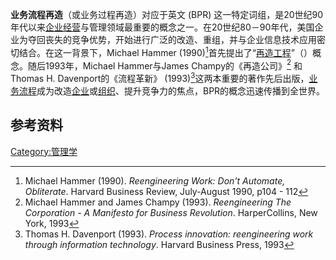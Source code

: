 {{merge from|企业流程再造|discuss=Talk:业务流程再造#请求与企业流程再造合并|time=2019-03-06T07:09:37+00:00}}
'''业务流程再造'''（或业务过程再造）对应于英文{{lang|en|Business Process Reengineering}} (BPR) 这一特定词组，是20世纪90年代以来[[企业经营|企业经营]]与管理领域最重要的概念之一。在20世纪80－90年代，美国企业为夺回丧失的竞争优势，开始进行广泛的改造、重组，并与企业信息技术应用密切结合。在这一背景下，Michael Hammer (1990)<ref>Michael Hammer (1990). ''Reengineering Work: Don't Automate, Obliterate''. Harvard Business Review, July-August 1990, p104 - 112</ref>首先提出了“[[再造工程|再造工程]]”（{{link-en|Reengineering|Reengineering}}）概念。随后1993年，Michael Hammer与James Champy的《再造公司》<ref>Michael Hammer and James Champy (1993). ''Reengineering The Corporation - A Manifesto for Business Revolution''. HarperCollins, New York, 1993</ref>
和Thomas H. Davenport的《流程革新》 (1993)<ref>Thomas H. Davenport (1993). ''Process innovation: reengineering work through information technology''. Harvard Business Press, 1993</ref>这两本重要的著作先后出版，[[业务流程|业务流程]]成为改造[[企业|企业]]或[[社会组织|组织]]、提升竞争力的焦点，BPR的概念迅速传播到全世界。


== 参考资料 ==
<div class="references-small">
<references />
</div>

{{mgmt-stub}}

[[Category:管理学|Category:管理学]]